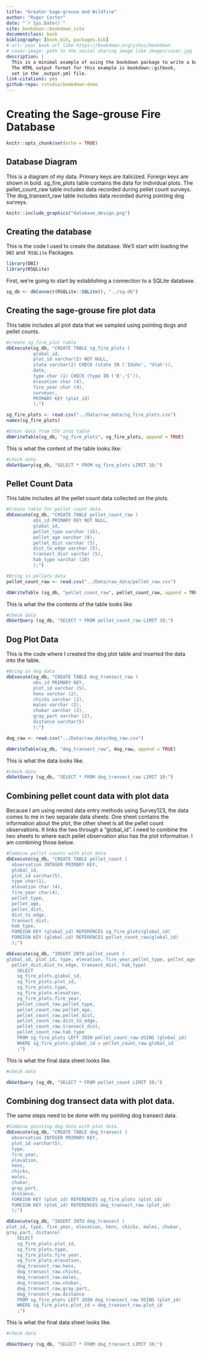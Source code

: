 ```yaml
--- 
title: "Greater Sage-grouse and Wildfire"
author: "Ruger Carter"
date: "`r Sys.Date()`"
site: bookdown::bookdown_site
documentclass: book
bibliography: [book.bib, packages.bib]
# url: your book url like https://bookdown.org/yihui/bookdown
# cover-image: path to the social sharing image like images/cover.jpg
description: |
  This is a minimal example of using the bookdown package to write a book.
  The HTML output format for this example is bookdown::gitbook,
  set in the _output.yml file.
link-citations: yes
github-repo: rstudio/bookdown-demo
---
```


# Creating the Sage-grouse Fire Database

```r
knitr::opts_chunk$set(echo = TRUE)
```

## Database Diagram

This is a diagram of my data. Primary keys are italicized. Foreign keys are 
shown in bold. sg_fire_plots table contains the data for individual plots. The 
pellet_count_raw table includes data recorded during pellet count surveys. The 
dog_transect_raw table includes data recorded during pointing dog surveys. 

```r
knitr::include_graphics("database_design.png")
```

## Creating the database
This is the code I used to create the database. We'll start with loading the
`DBI` and ``RSQLite` Packages.

```r
library(DBI)
library(RSQLite)
```

First, we're going to start by establishing a connection to a SQLite database. 

```r
sg_db <- dbConnect(RSQLite::SQLite(), "../sg.db")
```

## Creating the sage-grouse fire plot data

This table includes all plot data that we sampled using pointing dogs and pellet
counts.

```r

#create sg_fire_plot table
dbExecute(sg_db, "CREATE TABLE sg_fire_plots (
          global_id,
          plot_id varchar(5) NOT NULL,
          state varchar(2) CHECK (state IN ('Idaho', 'Utah')),
          date,
          type char (1) CHECK (type IN ('B','C')),
          elevation char (4),
          fire_year char (4),
          surveyor,
          PRIMARY KEY (plot_id)
          );")

sg_fire_plots <- read.csv("../Data/raw_data/sg_fire_plots.csv")
names(sg_fire_plots)

#Enter data from CSV into table
dbWriteTable(sg_db, "sg_fire_plots", sg_fire_plots, append = TRUE)

```

This is what the content of the table looks like:

```r
#check data
dbGetQuery(sg_db, "SELECT * FROM sg_fire_plots LIMIT 10;")
```

## Pellet Count Data

This table includes all the pellet count data collected on the plots.
```r
#Create table for pellet count data
dbExecute(sg_db, "CREATE TABLE pellet_count_raw (
          obs_id PRIMARY KEY NOT NULL,
          global_id,
          pellet_type varchar (15),
          pellet_age varchar (8),
          pellet_dist varchar (5),
          dist_to_edge varchar (5),
          transect_dist varchar (5),
          hab_type varchar (20)
          );")

#Bring in pellets data
pellet_count_raw <- read.csv("../Data/raw_data/pellet_raw.csv")

dbWriteTable (sg_db, "pellet_count_raw", pellet_count_raw, append = TRUE)

```

This is what the the contents of the table looks like

```r
#check data
dbGetQuery (sg_db, "SELECT * FROM pellet_count_raw LIMIT 10;")
```

## Dog Plot Data
This is the code where I created the dog plot table and inserted the data into
the table.

```r
#Bring in dog data
dbExecute(sg_db, "CREATE TABLE dog_transect_raw (
          obs_id PRIMARY KEY,
          plot_id varchar (5),
          hens varchar (2),
          chicks varchar (2),
          males varchar (2),
          chukar varchar (2),
          gray_part varchar (2),
          distance varchar(5)
          );")

dog_raw <- read.csv("../Data/raw_data/dog_raw.csv")

dbWriteTable(sg_db, "dog_transect_raw", dog_raw, append = TRUE)

```

This is what the data looks like.

```r

#check data
dbGetQuery (sg_db, "SELECT * FROM dog_transect_raw LIMIT 10;")

```

## Combining pellet count data with plot data

Because I am using nested data entry methods using Survey123, the data comes to
me in two separate data sheets. One sheet contains the information about the 
plot, the other sheet is all the pellet count observations. It links the two 
through a "global_id". I need to combine the two sheets to where each pellet 
observation also has the plot information. I am combining those below. 

```r
#Combine pellet counts with plot data
dbExecute(sg_db, "CREATE TABLE pellet_count (
  observation INTEGER PRIMARY KEY,
  global_id,
  plot_id varchar(5),
  type char(1),
  elevation char (4),
  fire_year char(4),
  pellet_type,
  pellet_age,
  pellet_dist,
  dist_to_edge,
  transect_dist,
  hab_type,
  FOREIGN KEY (global_id) REFERENCES sg_fire_plots(global_id)
  FOREIGN KEY (global_id) REFERENCES pellet_count_raw(global_id)
  );")

dbExecute(sg_db, "INSERT INTO pellet_count (
global_id, plot_id, type, elevation, fire_year,pellet_type, pellet_age, 
  pellet_dist,dist_to_edge, transect_dist, hab_type)
    SELECT
    sg_fire_plots.global_id,
    sg_fire_plots.plot_id,
    sg_fire_plots.type,
    sg_fire_plots.elevation,
    sg_fire_plots.fire_year,
    pellet_count_raw.pellet_type,
    pellet_count_raw.pellet_age,
    pellet_count_raw.pellet_dist,
    pellet_count_raw.dist_to_edge,
    pellet_count_raw.transect_dist,
    pellet_count_raw.hab_type
    FROM sg_fire_plots LEFT JOIN pellet_count_raw USING (global_id)
    WHERE sg_fire_plots.global_id = pellet_count_raw.global_id
    ;")

```

This is what the final data sheet looks like. 

```r

#check data

dbGetQuery (sg_db, "SELECT * FROM pellet_count LIMIT 10;")

```

## Combining dog transect data with plot data.

The same steps need to be done with my pointing dog transect data.

```r
#Combine pointing dog data with plot data.
dbExecute(sg_db, "CREATE TABLE dog_transect (
  observation INTEGER PRIMARY KEY,
  plot_id varchar(5),
  type,
  fire_year,
  elevation,
  hens,
  chicks,
  males,
  chukar,
  gray_part,
  distance,
  FOREIGN KEY (plot_id) REFERENCES sg_fire_plots (plot_id)
  FOREIGN KEY (plot_id) REFERENCES dog_transect_raw (plot_id)
  );")

dbExecute(sg_db, "INSERT INTO dog_transect (
plot_id, type, fire_year, elevation, hens, chicks, males, chukar, 
gray_part, distance)
    SELECT
    sg_fire_plots.plot_id,
    sg_fire_plots.type,
    sg_fire_plots.fire_year,
    sg_fire_plots.elevation,
    dog_transect_raw.hens,
    dog_transect_raw.chicks,
    dog_transect_raw.males,
    dog_transect_raw.chukar,
    dog_transect_raw.gray_part,
    dog_transect_raw.distance
    FROM sg_fire_plots LEFT JOIN dog_transect_raw USING (plot_id)
    WHERE sg_fire_plots.plot_id = dog_transect_raw.plot_id
    ;")
```

This is what the final data sheet looks like. 

```r

#check data

dbGetQuery (sg_db, "SELECT * FROM dog_transect LIMIT 10;")


```
